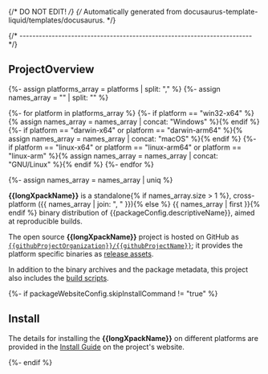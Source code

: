 {/* DO NOT EDIT! */}
{/* Automatically generated from docusaurus-template-liquid/templates/docusaurus. */}



{/* ------------------------------------------------------------------------ */}


## ProjectOverview

{%- assign platforms_array = platforms | split: "," %}
{%- assign names_array = "" | split: "" %}

{%- for platform in platforms_array %}
{%- if platform == "win32-x64" %}{% assign names_array = names_array | concat: "Windows" %}{% endif %}
{%- if platform == "darwin-x64" or platform == "darwin-arm64" %}{% assign names_array = names_array | concat: "macOS" %}{% endif %}
{%- if platform == "linux-x64" or platform == "linux-arm64" or platform == "linux-arm" %}{% assign names_array = names_array | concat: "GNU/Linux" %}{% endif %}
{%- endfor %}

{%- assign names_array = names_array | uniq %}

**{{longXpackName}}** is a
standalone{% if names_array.size > 1 %}, cross-platform ({{ names_array | join: ", " }}){% else %} {{ names_array | first }}{% endif %} binary
distribution of {{packageConfig.descriptiveName}},
aimed at reproducible builds.

<CommonDetailsReproducibleBuilds />

<ProjectOverview/>

The open source **{{longXpackName}}** project is hosted on GitHub as
[`{{githubProjectOrganization}}/{{githubProjectName}}`](https://github.com/{{githubProjectOrganization}}/{{githubProjectName}}/);
it provides the platform specific binaries as
[release assets](https://github.com/{{githubProjectOrganization}}/{{githubProjectName}}/releases).

In addition to the binary archives and the package metadata,
this project also includes the
[build scripts](https://github.com/{{githubProjectOrganization}}/{{githubProjectName}}/tree/xpack/build-assets/scripts).

<ProjectUpgradeNotice/>

<CommonWhatAreXpmPackages />

<CommonFeatures />

<CommonBenefits />

<ProjectOtherBenefits/>

<ProjectCompatibility/>

{%- if packageWebsiteConfig.skipInstallCommand != "true" %}

## Install

<CommonInstallPreamble />

The details for installing the **{{longXpackName}}** on different platforms are
provided in the
[Install Guide](/docs/install/) on the project's website.

{%- endif %}
